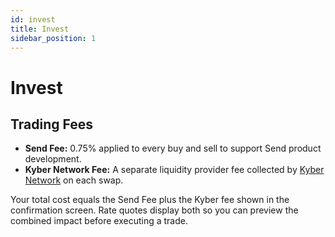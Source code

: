 ```yaml
---
id: invest
title: Invest
sidebar_position: 1
---
```


# Invest

## Trading Fees

- **Send Fee:** 0.75% applied to every buy and sell to support Send product development.
- **Kyber Network Fee:** A separate liquidity provider fee collected by [Kyber Network](https://kyberswap.com/swap/base/eth-to-0xeab49138ba2ea6dd776220fe26b7b8e446638956) on each swap.

Your total cost equals the Send Fee plus the Kyber fee shown in the confirmation screen. Rate quotes display both so you can preview the combined impact before executing a trade.
